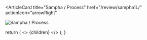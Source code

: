 <ArticleCard
  title="Sampha / Process"
  href="/review/sampha1L/"
  actionIcon="arrowRight"
>

![Sampha / Process](../../images/cd/sampha1L.jpg)

</ArticleCard>

  return (
    <>
      {children}
    </>
  );
}